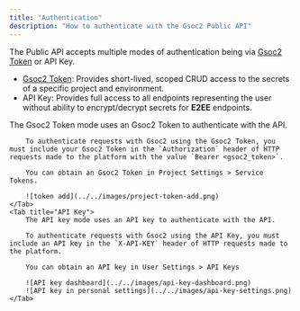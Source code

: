 ```yaml
---
title: "Authentication"
description: "How to authenticate with the Gsoc2 Public API"
---
```


The Public API accepts multiple modes of authentication being via [Gsoc2 Token](/documentation/platform/token) or API Key.

- [Gsoc2 Token](/documentation/platform/token): Provides short-lived, scoped CRUD access to the secrets of a specific project and environment.
- API Key: Provides full access to all endpoints representing the user without ability to encrypt/decrypt secrets for **E2EE** endpoints.

<Tabs>
    <Tab title="Gsoc2 Token">
        The Gsoc2 Token mode uses an Gsoc2 Token to authenticate with the API.

        To authenticate requests with Gsoc2 using the Gsoc2 Token, you must include your Gsoc2 Token in the `Authorization` header of HTTP requests made to the platform with the value `Bearer <gsoc2_token>`.

        You can obtain an Gsoc2 Token in Project Settings > Service Tokens.

        ![token add](../../images/project-token-add.png)
    </Tab>
    <Tab title="API Key">
        The API key mode uses an API key to authenticate with the API.

        To authenticate requests with Gsoc2 using the API Key, you must include an API key in the `X-API-KEY` header of HTTP requests made to the platform. 

        You can obtain an API key in User Settings > API Keys

        ![API key dashboard](../../images/api-key-dashboard.png)
        ![API key in personal settings](../../images/api-key-settings.png)
    </Tab>
</Tabs>